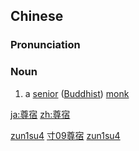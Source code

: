 ==Chinese==
{{zh-forms}}

===Pronunciation===
{{zh-pron
|m=zūnsù
|cat=n
}}

===Noun===
{{zh-noun}}

# {{lb|zh|archaic}} a [[senior]] ([[Buddhist]]) [[monk]]

[[Category:Mandarin archaic terms|zun1su4]]
[[Category:zh:Buddhism|寸09尊宿]]
[[Category:zh:Buddhism|zun1su4]]

[[ja:尊宿]]
[[zh:尊宿]]